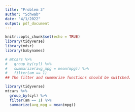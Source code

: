 ```yaml
---
title: "Problem 3"
author: "Schwab"
date: "4/1/2022"
output: pdf_document
---
```


```r
knitr::opts_chunk$set(echo = TRUE)
library(tidyverse)
library(mdsr)
library(babynames)
```


```r
# mtcars %>%
#   group_by(cyl) %>%
#   summarize(avg_mpg = mean(mpg)) %>%
#   filter(am == 1)
## The filter and summarize functions should be switched. 

library(tidyverse)
mtcars %>%
  group_by(cyl) %>%
  filter(am == 1) %>% 
  summarize(avg_mpg = mean(mpg))
 

```
